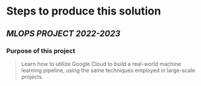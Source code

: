 # Steps to produce this solution
## _MLOPS PROJECT 2022-2023_


### Purpose of this project

> Learn how to utilize Google Cloud to build a real-world machine learning pipeline, using the same techniques employed in large-scale projects.

